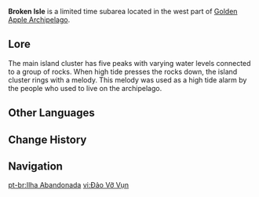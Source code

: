 {{CustomTabs
|tab1 = Overview
|tab2 = 1.6
|tab3 = 2.8
}}
{{Location Infobox
|image        = <gallery>
Golden Apple Archipelago Broken Isle 1.png|In Game
Broken Isle Map 1.png|Submerged
Broken Isle Map 2.png|Risen
</gallery>
|type         = Subarea
|map          = Golden Apple Archipelago
|region       = Golden Apple Archipelago
}}
'''Broken Isle''' is a limited time subarea located in the west part of [[Golden Apple Archipelago]].

==Lore==
The main island cluster has five peaks with varying water levels connected to a group of rocks. When high tide presses the rocks down, the island cluster rings with a melody. This melody was used as a high tide alarm by the people who used to live on the archipelago.

==Other Languages==
{{Other Languages
|en      = Broken Isle
|zhs     = 破破岛
|zhs_rm  = Pòpò-dǎo
|zht     = 破破島
|zht_rm  = Pòpò-dǎo
|zh_tl   = Broken-Broken Island
|zh_note = The reduplication of {{Lang|mini=1|zh=破|zh_tl=broken}} is used to make the name sound cuter.
|ja      = ボロボロ島
|ja_rm   = Boroboro-shima{{Assumed}}
|ja_tl   = Ragged Island
|ko      = 너덜너덜섬
|ko_rm   = Neodeolneodeol-seom
|ko_tl   = Ragged Island
|es      = Isla Partida
|es_tl   = Broken Island
|fr      = Îles brisées
|fr_tl   = Broken Islands
|ru      = Изломанный остров
|ru_tl   = Broken Isle
|th      = Broken Isle
|vi      = {{tt|Đảo|島}} Vỡ Vụn
|vi_tl   = Broken Island
|de      = Ruineninsel
|de_tl   = Ruins Island
|id      = Broken Isle
|pt      = Ilha Abandonada
|pt_tl   = Abandoned Island
}}

==Change History==
{{Change History|1.6}}

==Navigation==
{{Area Navbox|Time-Limited}}

[[pt-br:Ilha Abandonada]]
[[vi:Đảo Vỡ Vụn]]